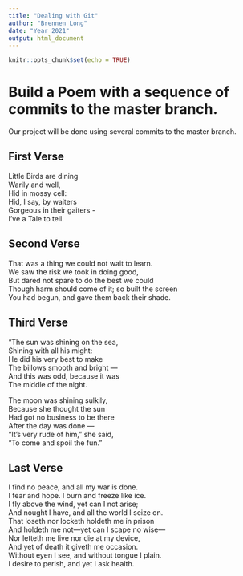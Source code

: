```yaml
---
title: "Dealing with Git"
author: "Brennen Long"
date: "Year 2021"
output: html_document
---
```


```r
knitr::opts_chunk$set(echo = TRUE)
```
# Build a Poem with a sequence of commits to the master branch.
Our project will be done using several commits to the master branch.
<!-- Do not modify or change any text in "!--" bracketed areas such as this --- these are instructions to
you, if you change any of this the git program will notice it and compromise your git merging strategy !-->

## First Verse 
Little Birds are dining  
Warily and well,  
Hid in mossy cell:  
Hid, I say, by waiters  
Gorgeous in their gaiters -  
I've a Tale to tell.  
  
 
## Second Verse
That was a thing we could not wait to learn.   
We saw the risk we took in doing good,   
But dared not spare to do the best we could   
Though harm should come of it; so built the screen   
You had begun, and gave them back their shade.  
  

## Third Verse
"The sun was shining on the sea,  
      Shining with all his might:  
He did his very best to make  
      The billows smooth and bright —  
And this was odd, because it was  
      The middle of the night.  
  
The moon was shining sulkily,  
      Because she thought the sun  
Had got no business to be there  
      After the day was done —  
"It's very rude of him," she said,  
      "To come and spoil the fun."  
  

## Last Verse
I find no peace, and all my war is done.  
I fear and hope. I burn and freeze like ice.  
I fly above the wind, yet can I not arise;  
And nought I have, and all the world I seize on.  
That loseth nor locketh holdeth me in prison  
And holdeth me not—yet can I scape no wise—  
Nor letteth me live nor die at my device,  
And yet of death it giveth me occasion.  
Without eyen I see, and without tongue I plain.  
I desire to perish, and yet I ask health.  
  
